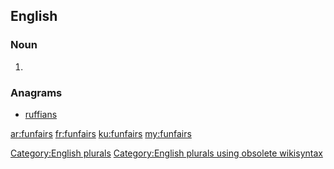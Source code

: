 ==English==

===Noun===
{{head|en}}

# {{plural of|funfair}}

===Anagrams===
* [[ruffians#English|ruffians]]

[[Category:English plurals]][[Category:English plurals using obsolete wikisyntax]]

[[ar:funfairs]]
[[fr:funfairs]]
[[ku:funfairs]]
[[my:funfairs]]